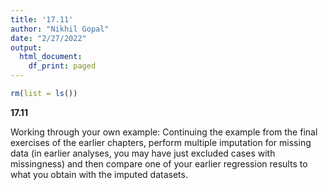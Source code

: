 ```yaml
---
title: '17.11'
author: "Nikhil Gopal"
date: "2/27/2022"
output:
  html_document:
    df_print: paged
---
```


```r
rm(list = ls())
```

**17.11**

Working through your own example: Continuing the example from the final exercises of the
earlier chapters, perform multiple imputation for missing data (in earlier analyses, you may have
just excluded cases with missingness) and then compare one of your earlier regression results to
what you obtain with the imputed datasets.